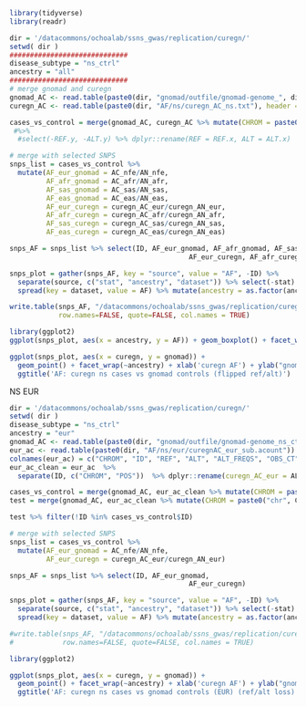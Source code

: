 ```r
library(tidyverse)
library(readr)
```


```r
dir = '/datacommons/ochoalab/ssns_gwas/replication/curegn/'
setwd( dir )
#############################
disease_subtype = "ns_ctrl"
ancestry = "all"
#############################
# merge gnomad and curegn
gnomad_AC <- read.table(paste0(dir, "gnomad/outfile/gnomad-genome_", disease_subtype, "_all_new.txt"), sep = "\t", stringsAsFactors=FALSE, quote = "", header = TRUE)
curegn_AC <- read.table(paste0(dir, "AF/ns/curegn_AC_ns.txt"), header = TRUE) 

cases_vs_control = merge(gnomad_AC, curegn_AC %>% mutate(CHROM = paste0("chr", CHR)), by = c("CHROM", "POS", "REF", "ALT"))
 #%>% 
  #select(-REF.y, -ALT.y) %>% dplyr::rename(REF = REF.x, ALT = ALT.x)

```

```r
# merge with selected SNPS
snps_list = cases_vs_control %>% 
  mutate(AF_eur_gnomad = AC_nfe/AN_nfe,
         AF_afr_gnomad = AC_afr/AN_afr,
         AF_sas_gnomad = AC_sas/AN_sas,
         AF_eas_gnomad = AC_eas/AN_eas,
         AF_eur_curegn = curegn_AC_eur/curegn_AN_eur,
         AF_afr_curegn = curegn_AC_afr/curegn_AN_afr,
         AF_sas_curegn = curegn_AC_sas/curegn_AN_sas,
         AF_eas_curegn = curegn_AC_eas/curegn_AN_eas)

snps_AF = snps_list %>% select(ID, AF_eur_gnomad, AF_afr_gnomad, AF_sas_gnomad, AF_eas_gnomad,
                                            AF_eur_curegn, AF_afr_curegn, AF_sas_curegn, AF_eas_curegn) 

snps_plot = gather(snps_AF, key = "source", value = "AF", -ID) %>% 
  separate(source, c("stat", "ancestry", "dataset")) %>% select(-stat) %>% 
  spread(key = dataset, value = AF) %>% mutate(ancestry = as.factor(ancestry))

write.table(snps_AF, "/datacommons/ochoalab/ssns_gwas/replication/curegn/ns_curegn_gnomad_AF_rawdata_flipped.txt",
            row.names=FALSE, quote=FALSE, col.names = TRUE)

library(ggplot2)
ggplot(snps_plot, aes(x = ancestry, y = AF)) + geom_boxplot() + facet_wrap(~dataset)
```


```r
ggplot(snps_plot, aes(x = curegn, y = gnomad)) +
  geom_point() + facet_wrap(~ancestry) + xlab('curegn AF') + ylab("gnomad AF") + theme_bw() +
  ggtitle('AF: curegn ns cases vs gnomad controls (flipped ref/alt)')
```
NS EUR
```r
dir = '/datacommons/ochoalab/ssns_gwas/replication/curegn/'
setwd( dir )
disease_subtype = "ns_ctrl"
ancestry = "eur"
gnomad_AC <- read.table(paste0(dir, "gnomad/outfile/gnomad-genome_ns_ctrl_eur_only.txt"), sep = "\t", stringsAsFactors=FALSE, quote = "", header = TRUE)
eur_ac <- read.table(paste0(dir, "AF/ns/eur/curegnAC_eur_sub.acount")) 
colnames(eur_ac) = c("CHROM", "ID", "REF", "ALT", "ALT_FREQS", "OBS_CT")
eur_ac_clean = eur_ac  %>%
  separate(ID, c("CHROM", "POS"))  %>% dplyr::rename(curegn_AC_eur = ALT_FREQS, curegn_AN_eur = OBS_CT)

cases_vs_control = merge(gnomad_AC, eur_ac_clean %>% mutate(CHROM = paste0("chr", CHROM)), by = c("CHROM", "POS", "REF", "ALT"))# %>% 
test = merge(gnomad_AC, eur_ac_clean %>% mutate(CHROM = paste0("chr", CHROM)), by = c("CHROM", "POS"))

test %>% filter(!ID %in% cases_vs_control$ID)
```


```r
# merge with selected SNPS
snps_list = cases_vs_control %>% 
  mutate(AF_eur_gnomad = AC_nfe/AN_nfe,
         AF_eur_curegn = curegn_AC_eur/curegn_AN_eur)

snps_AF = snps_list %>% select(ID, AF_eur_gnomad, 
                                            AF_eur_curegn) 

snps_plot = gather(snps_AF, key = "source", value = "AF", -ID) %>% 
  separate(source, c("stat", "ancestry", "dataset")) %>% select(-stat) %>% 
  spread(key = dataset, value = AF) %>% mutate(ancestry = as.factor(ancestry))

#write.table(snps_AF, "/datacommons/ochoalab/ssns_gwas/replication/curegn/ns_curegn_gnomad_AF_rawdata_flipped.txt",
#            row.names=FALSE, quote=FALSE, col.names = TRUE)

library(ggplot2)

```

```r
ggplot(snps_plot, aes(x = curegn, y = gnomad)) +
  geom_point() + facet_wrap(~ancestry) + xlab('curegn AF') + ylab("gnomad AF") + theme_bw() +
  ggtitle('AF: curegn ns cases vs gnomad controls (EUR) (ref/alt loss)')
```